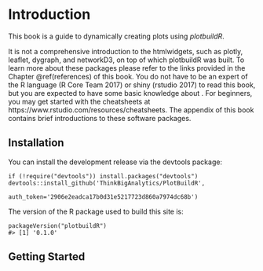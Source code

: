 # Introduction {#intro}

This book is a guide to dynamically creating plots using *plotbuildR*. 

It is not a comprehensive introduction to the htmlwidgets, such as plotly, leaflet, dygraph, and networkD3, on top of which plotbuildR was built. To learn more about these packages please refer to the links provided in the Chapter \@ref(references)  of this book. You do not have to be an expert of the R language (R Core Team 2017) or shiny (rstudio 2017) to read this book, but you are expected to have some basic knowledge about . For beginners, you may get started with the cheatsheets at https://www.rstudio.com/resources/cheatsheets. The appendix of this book contains brief introductions to these software packages.

<!-- You can label chapter and section titles using `{#how-to}` after them, e.g., we can reference Chapter \@ref(intro). If you do not manually label them, there will be automatic labels anyway, e.g., Chapter \@ref(methods). -->

<!-- Figures and tables with captions will be placed in `figure` and `table` environments, respectively. -->

<!-- ```{r nice-fig, fig.cap='Here is a nice figure!', out.width='80%', fig.asp=.75, fig.align='center'} -->
<!-- par(mar = c(4, 4, .1, .1)) -->
<!-- plot(pressure, type = 'b', pch = 19) -->
<!-- ``` -->

<!-- Reference a figure by its code chunk label with the `fig:` prefix, e.g., see Figure \@ref(fig:nice-fig). Similarly, you can reference tables generated from `knitr::kable()`, e.g., see Table \@ref(tab:nice-tab). -->

<!-- ```{r nice-tab, tidy=FALSE} -->
<!-- knitr::kable( -->
<!--   head(iris, 20), caption = 'Here is a nice table!', -->
<!--   booktabs = TRUE -->
<!-- ) -->
<!-- ``` -->

<!-- You can write citations, too. For example, we are using the **bookdown** package [@R-bookdown] in this sample book, which was built on top of R Markdown and **knitr** [@xie2015]. -->

## Installation {-}

<!-- If you have R installed, you can install the stable release of plotly by typing this in your R console: -->

<!-- install.packages("plotbuildR") -->

You can install the development release via the devtools package:

```{}
if (!require("devtools")) install.packages("devtools")
devtools::install_github('ThinkBigAnalytics/PlotBuildR',
                         auth_token='2906e2eadca17b0d31e5217723d860a7974dc68b')
```

The version of the R package used to build this site is:

```{}
packageVersion("plotbuildR")
#> [1] '0.1.0'
```

## Getting Started {-}

